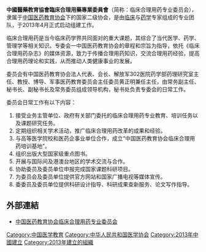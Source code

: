 {{multiple issues|
{{orphan|time=2015-01-10T02:24:56+00:00}}
{{unreferenced|time=2015-01-10T02:24:56+00:00}}
{{dead end|time=2015-04-08T14:50:59+00:00}}
{{expand|time=2015-04-08T14:50:59+00:00}}
}}
'''中國醫藥教育協會臨床合理用藥專業委員會'''（简称：临床合理用药专业委员会），隶属于[[中国医药教育协会|中国医药教育协会]]下的国家二级协会，是由[[临床|临床]]与[[药学|药学]]专家组成的专业团队，于2013年4月正式启动组建工作。

临床合理用药是当今临床药学界共同面对的重大课题，其综合了当代医学、药学、管理学等相关知识。专委会一中国医药教育协会的章程和宗旨为指导，依托《临床合理用药杂志》的媒体资源，致力于传播合理用药知识，交流合理用药经验，提高合理用药理论和实践，从而推动人类健康事业的发展。

委员会有中国医药教育协会法人代表、会长、解放军302医院药学部药理研究室主任、教授、博导、军事医药教育委员会主任委员黄正明兼任主任，由常务副主任、秘书长、副秘书长及常务委员组成领导机构，秘书处负责专委会的日常工作。
    
委员会日常工作有以下内容：
# 接受业务主管单位、政府有关部门委托的临床合理用药专业教育、培训任务以及课题研究任务。
# 定期组织相关学术活动，推广临床合理用药改革的成果和经验。
# 与高等医学院校和医药企事业单位合作，成立“中国医药教育协会临床合理用药培训基地”。
# 组织出版大型国家级重点图书。
# 开展与国际间及港澳台地区的学术交流与合作。
# 协助委员及委员单位申报完成国家课题科研项目。
# 为委员会及委员单位提供官方网站和国家广播电视等媒体宣传。
# 委委员及委员单位提供科研设计指导、科研成果查新服务、论文写作指导。

==外部連結==
* [http://www.lchlyy.com/ 中国医药教育协会临床合理用药专业委员会]{{Wayback|url=http://www.lchlyy.com/ |date=20201030072921 }}

[[Category:中国医学教育|Category:中国医学教育]]
[[Category:中华人民共和国医学协会|Category:中华人民共和国医学协会]]
[[Category:2013年中國建立|Category:2013年中國建立]]
[[Category:2013年建立的組織|Category:2013年建立的組織]]